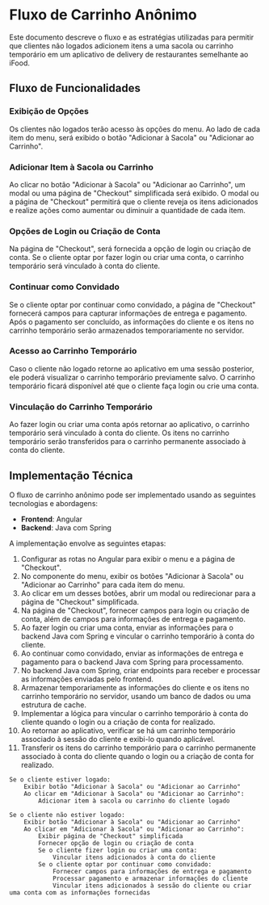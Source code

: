 # Fluxo de Carrinho Anônimo

Este documento descreve o fluxo e as estratégias utilizadas para permitir que clientes não logados adicionem itens a uma sacola ou carrinho temporário em um aplicativo de delivery de restaurantes semelhante ao iFood.

## Fluxo de Funcionalidades

### Exibição de Opções

Os clientes não logados terão acesso às opções do menu.
Ao lado de cada item do menu, será exibido o botão "Adicionar à Sacola" ou "Adicionar ao Carrinho".

### Adicionar Item à Sacola ou Carrinho

Ao clicar no botão "Adicionar à Sacola" ou "Adicionar ao Carrinho", um modal ou uma página de "Checkout" simplificada será exibido.
O modal ou a página de "Checkout" permitirá que o cliente reveja os itens adicionados e realize ações como aumentar ou diminuir a quantidade de cada item.

### Opções de Login ou Criação de Conta

Na página de "Checkout", será fornecida a opção de login ou criação de conta.
Se o cliente optar por fazer login ou criar uma conta, o carrinho temporário será vinculado à conta do cliente.

### Continuar como Convidado

Se o cliente optar por continuar como convidado, a página de "Checkout" fornecerá campos para capturar informações de entrega e pagamento.
Após o pagamento ser concluído, as informações do cliente e os itens no carrinho temporário serão armazenados temporariamente no servidor.

### Acesso ao Carrinho Temporário

Caso o cliente não logado retorne ao aplicativo em uma sessão posterior, ele poderá visualizar o carrinho temporário previamente salvo.
O carrinho temporário ficará disponível até que o cliente faça login ou crie uma conta.

### Vinculação do Carrinho Temporário

Ao fazer login ou criar uma conta após retornar ao aplicativo, o carrinho temporário será vinculado à conta do cliente.
Os itens no carrinho temporário serão transferidos para o carrinho permanente associado à conta do cliente.

## Implementação Técnica

O fluxo de carrinho anônimo pode ser implementado usando as seguintes tecnologias e abordagens:

- **Frontend**: Angular
- **Backend**: Java com Spring

A implementação envolve as seguintes etapas:

1. Configurar as rotas no Angular para exibir o menu e a página de "Checkout".
2. No componente do menu, exibir os botões "Adicionar à Sacola" ou "Adicionar ao Carrinho" para cada item do menu.
3. Ao clicar em um desses botões, abrir um modal ou redirecionar para a página de "Checkout" simplificada.
4. Na página de "Checkout", fornecer campos para login ou criação de conta, além de campos para informações de entrega e pagamento.
5. Ao fazer login ou criar uma conta, enviar as informações para o backend Java com Spring e vincular o carrinho temporário à conta do cliente.
6. Ao continuar como convidado, enviar as informações de entrega e pagamento para o backend Java com Spring para processamento.
7. No backend Java com Spring, criar endpoints para receber e processar as informações enviadas pelo frontend.
8. Armazenar temporariamente as informações do cliente e os itens no carrinho temporário no servidor, usando um banco de dados ou uma estrutura de cache.
9. Implementar a lógica para vincular o carrinho temporário à conta do cliente quando o login ou a criação de conta for realizado.
10. Ao retornar ao aplicativo, verificar se há um carrinho temporário associado à sessão do cliente e exibi-lo quando aplicável.
11. Transferir os itens do carrinho temporário para o carrinho permanente associado à conta do cliente quando o login ou a criação de conta for realizado.

```
Se o cliente estiver logado:
    Exibir botão "Adicionar à Sacola" ou "Adicionar ao Carrinho"
    Ao clicar em "Adicionar à Sacola" ou "Adicionar ao Carrinho":
        Adicionar item à sacola ou carrinho do cliente logado

Se o cliente não estiver logado:
    Exibir botão "Adicionar à Sacola" ou "Adicionar ao Carrinho"
    Ao clicar em "Adicionar à Sacola" ou "Adicionar ao Carrinho":
        Exibir página de "Checkout" simplificada
        Fornecer opção de login ou criação de conta
        Se o cliente fizer login ou criar uma conta:
            Vincular itens adicionados à conta do cliente
        Se o cliente optar por continuar como convidado:
            Fornecer campos para informações de entrega e pagamento
            Processar pagamento e armazenar informações do cliente
            Vincular itens adicionados à sessão do cliente ou criar uma conta com as informações fornecidas
```

